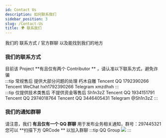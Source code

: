 ```yaml
---
id: Contact Us
description: 如何联系我们
sidebar_position: 3
slug: /Contact-Us
title: 🌍 联系我们
---
```



我们的 联系方式 / 官方群聊 以及能找到我们的地方

### 我们的联系方式
目前该 Project  **有且仅有两个 Contributor ** ，请认准以下联系方式，避免诈骗  
:::tip 常规售后 提供大部分问题的处理 朽木自雕
Tencent QQ 1792390266
Tencent WeChat hxh1792390266
Telegram xmzdhxh
:::  
:::tip 仅提供技术类售后 不提供资金等售后 Sh1n3zZ
Tencent QQ 1934151791
Tencent QQ 2974018764
Tencent QQ 3446405431
Telegram @Sh1n3zZ
:::

### 我们的通知群聊
请注意，我们 **有且仅有一个 QQ 群聊** 用于发布业务相关通知，群号：297445321  
您可以 **扫描下方 QRCode ** 以加入群聊
:::tip QQ Group
<img src="https://api.uerr.cn/images/QRCode4StarWAF.png" />
:::

